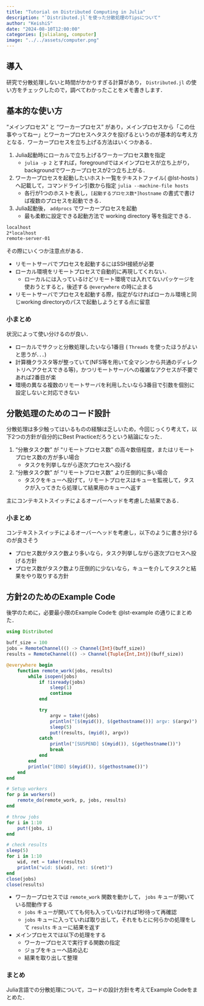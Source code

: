 ```yaml
---
title: "Tutorial on Distributed Computing in Julia"
description: "`Distributed.jl`を使った分散処理のTipsについて"
author: "KeishiS"
date: "2024-08-10T12:00:00"
categories: [julialang, computer]
image: "../../assets/computer.png"
---
```


## 導入

研究で分散処理しないと時間がかかりすぎる計算があり， `Distributed.jl` の使い方をチェックしたので，調べてわかったことをメモ書きします．

## 基本的な使い方

"メインプロセス" と "ワーカープロセス" があり，メインプロセスから「この仕事やってねー」とワーカープロセスへタスクを投げるというのが基本的な考え方となる．ワーカープロセスを立ち上げる方法はいくつかある．

1. Julia起動時にローカルで立ち上げるワーカープロセス数を指定
    * `julia -p 2` とすれば，foregroundではメインプロセスが立ち上がり，backgroundでワーカープロセスが2つ立ち上がる．
1. ワーカープロセスを起動したいホスト一覧をテキストファイル( @lst-hosts )へ記載して，コマンドライン引数から指定 `julia --machine-file hosts`
    * 各行が1つのホストを表し，`[起動するプロセス数*]hostname` の書式で書けば複数のプロセスを起動できる．
1. Julia起動後， `addprocs` でワーカープロセスを起動
    * 最も柔軟に設定できる起動方法で working directory 等を指定できる．

```zsh{filename="hosts" #lst-hosts lst-cap="hosts"}
localhost
2*localhost
remote-server-01
```

その際にいくつか注意点がある．

* リモートサーバでプロセスを起動するにはSSH接続が必要
* ローカル環境をリモートプロセスで自動的に再現してくれない．
    * ローカルには入っているけどリモート環境では入れてないパッケージを使おうとすると，後述する `@everywhere` の時に止まる
* リモートサーバでプロセスを起動する際，指定がなければローカル環境と同じworking directoryのパスで起動しようとする点に留意

:::{.callout-note}
### 小まとめ

状況によって使い分けるのが良い．

* ローカルでサクッと分散処理したいなら1番目 ( `Threads` を使ったほうがよいと思うが．．．)
* 計算機クラスタ等が整っていて(NFS等を用いて全マシンから共通のディレクトリへアクセスできる等)，かつリモートサーバへの複雑なアクセスが不要であれば2番目が楽
* 環境の異なる複数のリモートサーバを利用したいなら3番目で引数を個別に設定しないと対応できない
:::

## 分散処理のためのコード設計

分散処理は多少触ってはいるものの経験は乏しいため，今回じっくり考えて，以下2つの方針が自分的にBest Practiceだろうという結論になった．

1. "分散タスク数" が "リモートプロセス数" の高々数倍程度，またはリモートプロセス数の方が多い場合
    * タスクを列挙しながら逐次プロセスへ投げる
2. "分散タスク数" が "リモートプロセス数" より圧倒的に多い場合
    * タスクをキューへ投げて，リモートプロセスはキューを監視して，タスクが入ってきたら処理して結果用のキューへ返す

主にコンテキストスイッチによるオーバーヘッドを考慮した結果である．

:::{.callout-note}
### 小まとめ

コンテキストスイッチによるオーバーヘッドを考慮し，以下のように書き分けるのが良さそう

* プロセス数がタスク数より多いなら，タスク列挙しながら逐次プロセスへ投げる方針
* プロセス数がタスク数より圧倒的に少ないなら，キューを介してタスクと結果をやり取りする方針
:::

## 方針2のためのExample Code

後学のために，必要最小限のExample Codeを @lst-example の通りにまとめた．

```julia{filename="example.jl" #lst-example lst-cap="example code"}
using Distributed

buff_size = 100
jobs = RemoteChannel(() -> Channel{Int}(buff_size))
results = RemoteChannel(() -> Channel{Tuple{Int,Int}}(buff_size))

@everywhere begin
    function remote_work(jobs, results)
        while isopen(jobs)
            if !isready(jobs)
                sleep(1)
                continue
            end

            try
                argv = take!(jobs)
                println("[$(myid()), $(gethostname())] argv: $(argv)")
                sleep(5)
                put!(results, (myid(), argv))
            catch
                println("[SUSPEND] $(myid()), $(gethostname())")
                break
            end
        end
        println("[END] $(myid()), $(gethostname())")
    end
end

# Setup workers
for p in workers()
    remote_do(remote_work, p, jobs, results)
end

# throw jobs
for i in 1:10
    put!(jobs, i)
end

# check results
sleep(5)
for i in 1:10
    wid, ret = take!(results)
    println("wid: $(wid), ret: $(ret)")
end
close(jobs)
close(results)
```

* ワーカープロセスでは `remote_work` 関数を動かして， `jobs` キューが開いている間動作する
    * `jobs` キューが開いてても何も入っていなければ1秒待って再確認
    * `jobs` キューに入っていれば取り出して，それをもとに何らかの処理をして `results` キューに結果を返す
* メインプロセスでは以下の処理をする
    * ワーカープロセスで実行する関数の指定
    * ジョブをキューへ詰め込む
    * 結果を取り出して整理

:::{.callout-note}
### まとめ

Julia言語での分散処理について，コードの設計方針を考えてExample Codeをまとめた．
:::
